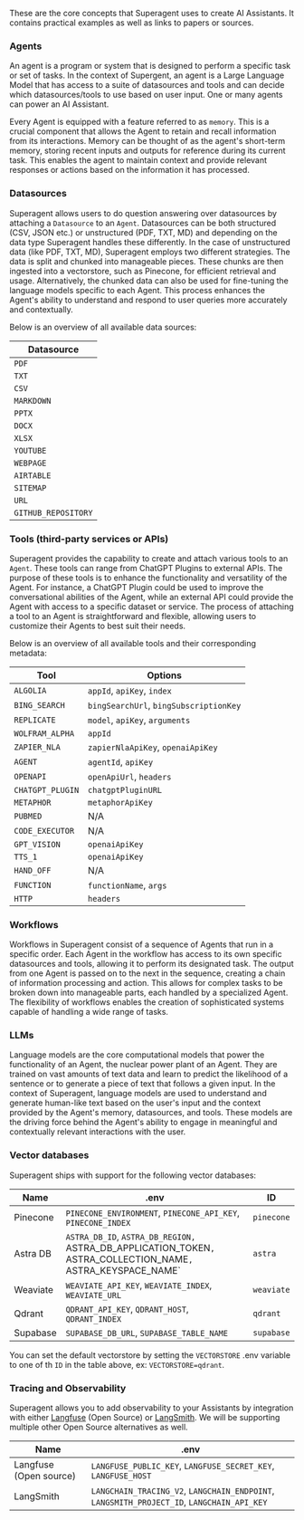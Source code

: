 These are the core concepts that Superagent uses to create AI Assistants.
It contains practical examples as well as links to papers or sources.

### Agents

An agent is a program or system that is designed to perform a
specific task or set of tasks. In the context of Supergent, an agent is
a Large Language Model that has access to a suite of datasources and tools and can
decide which datasources/tools to use based on user input. One or many agents can power an AI Assistant.

Every Agent is equipped with a feature referred to as `memory`. This is a crucial component
that allows the Agent to retain and recall information from its interactions.
Memory can be thought of as the agent's short-term memory, storing recent inputs and outputs
for reference during its current task. This enables the agent to maintain context and provide
relevant responses or actions based on the information it has processed.

### Datasources

Superagent allows users to do question answering over datasources
by attaching a `Datasource` to an `Agent`. Datasources can be both structured (CSV, JSON etc.) or unstructured (PDF, TXT, MD) and depending on the data type Superagent handles these differently. 
In the case of unstructured data (like PDF, TXT, MD), Superagent employs two different strategies. 
The data is split and chunked into manageable pieces. These chunks are then ingested into a vectorstore, such as Pinecone, for efficient retrieval and usage. 
Alternatively, the chunked data can also be used for fine-tuning the language models specific to each Agent. 
This process enhances the Agent's ability to understand and respond to user queries more accurately and contextually.

Below is an overview of all available data sources:

| Datasource                       
| -------------------------- | 
| `PDF`                      | 
| `TXT`                      | 
| `CSV`                      | 
| `MARKDOWN`                 | 
| `PPTX`                     | 
| `DOCX`                     | 
| `XLSX`                     | 
| `YOUTUBE`                  | 
| `WEBPAGE`                  |
| `AIRTABLE`                 | 
| `SITEMAP`                  | 
| `URL`                      | 
| `GITHUB_REPOSITORY`        | 


### Tools (third-party services or APIs)

Superagent provides the capability to create and attach various tools to an `Agent`. These tools can range from ChatGPT Plugins to external APIs. 
The purpose of these tools is to enhance the functionality and versatility of the Agent. 
For instance, a ChatGPT Plugin could be used to improve the conversational abilities of the Agent, 
while an external API could provide the Agent with access to a specific dataset or service. 
The process of attaching a tool to an Agent is straightforward and flexible, allowing users to customize their Agents to best suit their needs.

Below is an overview of all available tools and their corresponding metadata:

| Tool                          | Options                               |
| ----------------------------- | --------------------------------------|
| `ALGOLIA`                     | `appId`, `apiKey`, `index`            |
| `BING_SEARCH`                 | `bingSearchUrl`, `bingSubscriptionKey`|
| `REPLICATE`                   | `model`, `apiKey`, `arguments`        |
| `WOLFRAM_ALPHA`               | `appId`                               |
| `ZAPIER_NLA`                  | `zapierNlaApiKey`, `openaiApiKey`     |
| `AGENT`                       | `agentId`, `apiKey`                   |
| `OPENAPI`                     | `openApiUrl`, `headers`               |
| `CHATGPT_PLUGIN`              | `chatgptPluginURL`                    |
| `METAPHOR`                    | `metaphorApiKey`                      |
| `PUBMED`                      | N/A                                   |
| `CODE_EXECUTOR`               | N/A                                   |
| `GPT_VISION`                  | `openaiApiKey`                        |
| `TTS_1`                       | `openaiApiKey`                        |
| `HAND_OFF`                    | N/A                                   |
| `FUNCTION`                    | `functionName`, `args`                |
| `HTTP`                        | `headers`                             |

### Workflows

Workflows in Superagent consist of a sequence of Agents that run in a specific order. 
Each Agent in the workflow has access to its own specific datasources and tools, allowing it to perform its designated task.
The output from one Agent is passed on to the next in the sequence, creating a chain of information processing and action. 
This allows for complex tasks to be broken down into manageable parts, each handled by a specialized Agent. 
The flexibility of workflows enables the creation of sophisticated systems capable of handling a wide range of tasks.

### LLMs

Language models are the core computational models that power the functionality of an Agent, the nuclear power plant of an Agent. 
They are trained on vast amounts of text data and learn to predict the likelihood of a sentence or to generate a piece of text that follows a given input. 
In the context of Superagent, language models are used to understand and generate human-like text based on the user's input and the context provided by the Agent's memory, datasources, and tools. 
These models are the driving force behind the Agent's ability to engage in meaningful and contextually relevant interactions with the user.

### Vector databases

Superagent ships with support for the following vector databases:

| Name            | .env                                                                                    | ID                                    |
| --------------- | ----------------------------------------------------------------------------------------|---------------------------------------|
| Pinecone        | `PINECONE_ENVIRONMENT`, `PINECONE_API_KEY`, `PINECONE_INDEX`                                                    | `pinecone`    |   
| Astra DB        | `ASTRA_DB_ID`, `ASTRA_DB_REGION, `ASTRA_DB_APPLICATION_TOKEN`, `ASTRA_COLLECTION_NAME`, `ASTRA_KEYSPACE_NAME`   | `astra`       |
| Weaviate        | `WEAVIATE_API_KEY`, `WEAVIATE_INDEX`, `WEAVIATE_URL`                                                            | `weaviate`    |
| Qdrant          | `QDRANT_API_KEY`, `QDRANT_HOST`, `QDRANT_INDEX`                                                                 | `qdrant`      |
| Supabase        | `SUPABASE_DB_URL`, `SUPABASE_TABLE_NAME`                                                                        | `supabase`    |

You can set the default vectorstore by setting the `VECTORSTORE` .env variable to one of th `ID` in the table above, ex: `VECTORSTORE=qdrant`. 

### Tracing and Observability

Superagent allows you to add observability to your Assistants by integration with either [Langfuse](https://www.langfuse.com) (Open Source) or [LangSmith](https://www.langchain.com/langsmith). 
We will be supporting multiple other Open Source alternatives as well.

| Name                          | .env                                                                                        |
| ----------------------------- | --------------------------------------------------------------------------------------------|
| Langfuse (Open source)        | `LANGFUSE_PUBLIC_KEY`, `LANGFUSE_SECRET_KEY`, `LANGFUSE_HOST`                               |
| LangSmith                     | `LANGCHAIN_TRACING_V2`, `LANGCHAIN_ENDPOINT`, `LANGSMITH_PROJECT_ID`, `LANGCHAIN_API_KEY`   |
